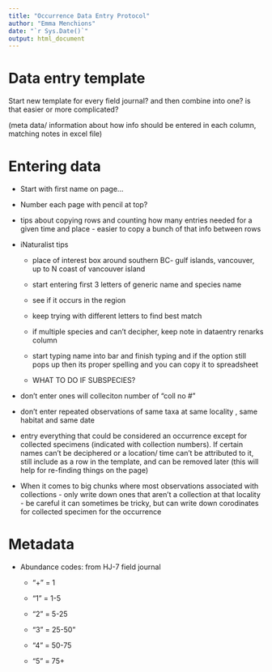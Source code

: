 ```yaml
---
title: "Occurrence Data Entry Protocol"
author: "Emma Menchions"
date: "`r Sys.Date()`"
output: html_document
---
```


# Data entry template

Start new template for every field journal? and then combine into one? is that easier or more complicated?

(meta data/ information about how info should be entered in each column, matching notes in excel file)

# Entering data

-   Start with first name on page...

-   Number each page with pencil at top?

-   tips about copying rows and counting how many entries needed for a given time and place - easier to copy a bunch of that info between rows

-   iNaturalist tips

    -   place of interest box around southern BC- gulf islands, vancouver, up to N coast of vancouver island

    -   start entering first 3 letters of generic name and species name

    -   see if it occurs in the region

    -   keep trying with different letters to find best match

    -   if multiple species and can't decipher, keep note in dataentry renarks column

    -   start typing name into bar and finish typing and if the option still pops up then its proper spelling and you can copy it to spreadsheet

    -   WHAT TO DO IF SUBSPECIES?

-   don't enter ones will colleciton number of "coll no \#"

-   don't enter repeated observations of same taxa at same locality , same habitat and same date

-   entry everything that could be considered an occurrence except for collected specimens (indicated with collection numbers). If certain names can't be deciphered or a location/ time can't be attributed to it, still include as a row in the template, and can be removed later (this will help for re-finding things on the page)

-   When it comes to big chunks where most observations associated with collections - only write down ones that aren't a collection at that locality - be careful it can sometimes be tricky, but can write down corodinates for collected specimen for the occurrence

# Metadata

-   Abundance codes: from HJ-7 field journal

    -   "+" = 1

    -   "1" = 1-5

    -   "2" = 5-25

    -   "3" = 25-50"

    -   "4" = 50-75

    -   "5" = 75+
